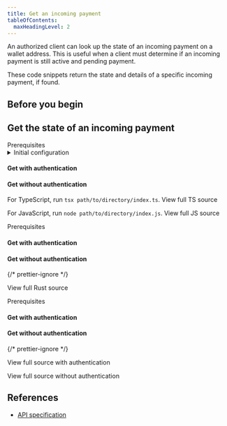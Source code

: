 ```yaml
---
title: Get an incoming payment
tableOfContents:
  maxHeadingLevel: 2
---
```



An authorized client can look up the state of an incoming payment on a wallet address. This is useful when a client must determine if an incoming payment is still active and pending payment.

These code snippets return the state and details of a specific incoming payment, if found.

## Before you begin

<Begin />

## Get the state of an incoming payment

<Tabs>
<TabItem label='TypeScript/JavaScript' icon='seti:javascript'>
<LinkButton href="https://github.com/interledger/open-payments-snippets/blob/main/README.md#prerequisites" target="_blank" icon="external" iconPlacement="start">Prerequisites</LinkButton>

<details>
  <summary>Initial configuration</summary>
  <Ts />
</details>

<TsImport />

#### Get with authentication

<ChunkedSnippet
  source='incoming-payment/incoming-payment-get.ts'
  l='node'
  chunk='3'
/>

#### Get without authentication

<ChunkedSnippet
  source='https://raw.githubusercontent.com/interledger/open-payments-snippets/refs/heads/main/incoming-payment/incoming-payment-get-public.ts'
  chunk='3'
/>

<ChunkedSnippet
  source='incoming-payment/incoming-payment-get.ts'
  l='node'
  chunk='4'
/>

For TypeScript, run `tsx path/to/directory/index.ts`. <LinkOut href='https://github.com/interledger/open-payments/blob/main/snippets/node/incoming-payment/incoming-payment-get.ts'>View full TS source</LinkOut>

For JavaScript, run `node path/to/directory/index.js`. <LinkOut href='https://github.com/interledger/open-payments/blob/main/snippets/node/incoming-payment/incoming-payment-get.js'>View full JS source</LinkOut>

</TabItem>
<TabItem label="Rust" icon='seti:rust'>
<LinkButton href="https://github.com/interledger/open-payments-rust/tree/main/src/snippets#readme" target="_blank" icon="external" iconPlacement="start">Prerequisites</LinkButton>

<ChunkedSnippet
  source='incoming-payment/incoming-payment-get.rs'
  l='rust'
  chunk='1'
/>

<ChunkedSnippet
  source='incoming-payment/incoming-payment-get.rs'
  l='rust'
  chunk='2'
/>

#### Get with authentication

<ChunkedSnippet
  source='incoming-payment/incoming-payment-get.rs'
  l='rust'
  chunk='3'
/>

<ChunkedSnippet
  source='incoming-payment/incoming-payment-get.rs'
  l='rust'
  chunk='4'
/>

#### Get without authentication

<ChunkedSnippet
  source='incoming-payment/incoming-payment-get-public.rs'
  l='rust'
  chunk='3'
/>

<ChunkedSnippet
  source='incoming-payment/incoming-payment-get-public.rs'
  l='rust'
  chunk='4'
/>

{/* prettier-ignore */}
<p><LinkOut href='https://github.com/interledger/open-payments/blob/main/snippets/rust/incoming-payment/incoming-payment-get.rs'>View full Rust source</LinkOut></p>

</TabItem>
<TabItem label="PHP" icon='seti:php'>
<LinkButton href="https://github.com/interledger/open-payments-php-snippets/blob/main/README.md#prerequisites" target="_blank" icon="external" iconPlacement="start">Prerequisites</LinkButton>

<PhpImport />

#### Get with authentication

<ChunkedSnippet
  source='https://raw.githubusercontent.com/interledger/open-payments-php-snippets/refs/heads/main/src/Command/IncomingPayment/IncomingPaymentGet.php'
  chunk='3'
/>

#### Get without authentication

<ChunkedSnippet
  source='https://raw.githubusercontent.com/interledger/open-payments-php-snippets/refs/heads/main/src/Command/IncomingPayment/PublicIncomingPaymentGet.php'
  chunk='3'
/>

<ChunkedSnippet
  source='https://raw.githubusercontent.com/interledger/open-payments-php-snippets/refs/heads/main/src/Command/IncomingPayment/IncomingPaymentGet.php'
  chunk='4'
/>
{/* prettier-ignore */}
<p><LinkOut href='https://github.com/interledger/open-payments-php-snippets/blob/main/src/Command/IncomingPayment/IncomingPaymentGet.php'>View full source with authentication</LinkOut></p>
<p><LinkOut href='https://github.com/interledger/open-payments-php-snippets/blob/main/src/Command/IncomingPayment/PublicIncomingPaymentGet.php'>View full source without authentication</LinkOut></p>
</TabItem>
</Tabs>

## References

- [API specification](/apis/resource-server/operations/get-incoming-payment)

